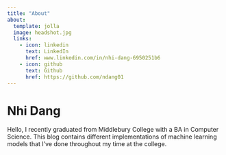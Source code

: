```yaml
---
title: "About"
about:
  template: jolla
  image: headshot.jpg
  links:
    - icon: linkedin
      text: LinkedIn
      href: www.linkedin.com/in/nhi-dang-6950251b6
    - icon: github
      text: Github
      href: https://github.com/ndang01
---
```

# Nhi Dang
Hello, I recently graduated from Middlebury College with a BA in Computer Science. This blog contains different implementations of machine learning models that I've done throughout my time at the college. 